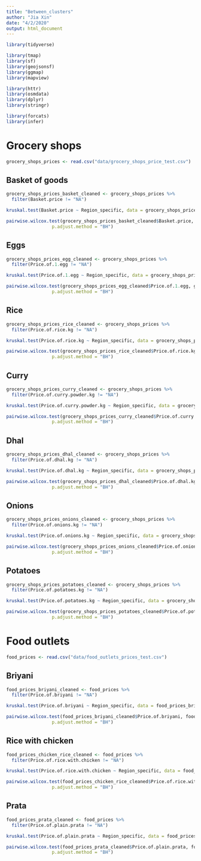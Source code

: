 ```yaml
---
title: "Between_clusters"
author: "Jia Xin"
date: "4/2/2020"
output: html_document
---
```


```r
library(tidyverse)

library(tmap)
library(sf)
library(geojsonsf)
library(ggmap)
library(mapview)

library(httr)
library(osmdata)
library(dplyr)
library(stringr)

library(forcats)
library(infer)
```

# Grocery shops 

```r
grocery_shops_prices <- read.csv("data/grocery_shops_price_test.csv")
```

## Basket of goods

```r
grocery_shops_prices_basket_cleaned <- grocery_shops_prices %>%
  filter(Basket.price != "NA")
```

```r
kruskal.test(Basket.price ~ Region_specific, data = grocery_shops_prices_basket_cleaned)
```

```r
pairwise.wilcox.test(grocery_shops_prices_basket_cleaned$Basket.price, grocery_shops_prices_basket_cleaned$Region_specific,
                 p.adjust.method = "BH")
```

## Eggs

```r
grocery_shops_prices_egg_cleaned <- grocery_shops_prices %>%
  filter(Price.of.1.egg != "NA")
```

```r
kruskal.test(Price.of.1.egg ~ Region_specific, data = grocery_shops_prices_egg_cleaned)
```

```r
pairwise.wilcox.test(grocery_shops_prices_egg_cleaned$Price.of.1.egg, grocery_shops_prices_egg_cleaned$Region_specific,
                 p.adjust.method = "BH")
```

## Rice

```r
grocery_shops_prices_rice_cleaned <- grocery_shops_prices %>%
  filter(Price.of.rice.kg != "NA")
```

```r
kruskal.test(Price.of.rice.kg ~ Region_specific, data = grocery_shops_prices_rice_cleaned)
```

```r
pairwise.wilcox.test(grocery_shops_prices_rice_cleaned$Price.of.rice.kg, grocery_shops_prices_rice_cleaned$Region_specific,
                 p.adjust.method = "BH")
```

## Curry

```r
grocery_shops_prices_curry_cleaned <- grocery_shops_prices %>%
  filter(Price.of.curry.powder.kg != "NA")
```

```r
kruskal.test(Price.of.curry.powder.kg ~ Region_specific, data = grocery_shops_prices_curry_cleaned)
```

```r
pairwise.wilcox.test(grocery_shops_prices_curry_cleaned$Price.of.curry.powder.kg, grocery_shops_prices_curry_cleaned$Region_specific,
                 p.adjust.method = "BH")
```

## Dhal

```r
grocery_shops_prices_dhal_cleaned <- grocery_shops_prices %>%
  filter(Price.of.dhal.kg != "NA")
```

```r
kruskal.test(Price.of.dhal.kg ~ Region_specific, data = grocery_shops_prices_dhal_cleaned)
```

```r
pairwise.wilcox.test(grocery_shops_prices_dhal_cleaned$Price.of.dhal.kg , grocery_shops_prices_dhal_cleaned$Region_specific,
                 p.adjust.method = "BH")
```

## Onions

```r
grocery_shops_prices_onions_cleaned <- grocery_shops_prices %>%
  filter(Price.of.onions.kg != "NA")
```

```r
kruskal.test(Price.of.onions.kg ~ Region_specific, data = grocery_shops_prices_onions_cleaned)
```

```r
pairwise.wilcox.test(grocery_shops_prices_onions_cleaned$Price.of.onions.kg, grocery_shops_prices_onions_cleaned$Region_specific,
                 p.adjust.method = "BH")
```

## Potatoes

```r
grocery_shops_prices_potatoes_cleaned <- grocery_shops_prices %>%
  filter(Price.of.potatoes.kg != "NA")
```

```r
kruskal.test(Price.of.potatoes.kg ~ Region_specific, data = grocery_shops_prices_potatoes_cleaned)
```

```r
pairwise.wilcox.test(grocery_shops_prices_potatoes_cleaned$Price.of.potatoes.kg, grocery_shops_prices_potatoes_cleaned$Region_specific,
                 p.adjust.method = "BH")
```

# Food outlets
```r
food_prices <- read.csv("data/food_outlets_prices_test.csv")
```

## Briyani 
```r
food_prices_briyani_cleaned <- food_prices %>%
  filter(Price.of.briyani != "NA")
```

```r
kruskal.test(Price.of.briyani ~ Region_specific, data = food_prices_briyani_cleaned)
```

```r
pairwise.wilcox.test(food_prices_briyani_cleaned$Price.of.briyani, food_prices_briyani_cleaned$Region_specific,
                 p.adjust.method = "BH")
```

## Rice with chicken 
```r
food_prices_chicken_rice_cleaned <- food_prices %>%
  filter(Price.of.rice.with.chicken != "NA")
```

```r
kruskal.test(Price.of.rice.with.chicken ~ Region_specific, data = food_prices_chicken_rice_cleaned)
```

```r
pairwise.wilcox.test(food_prices_chicken_rice_cleaned$Price.of.rice.with.chicken, food_prices_chicken_rice_cleaned$Region_specific,
                 p.adjust.method = "BH")
```

## Prata 
```r
food_prices_prata_cleaned <- food_prices %>%
  filter(Price.of.plain.prata != "NA")
```

```r
kruskal.test(Price.of.plain.prata ~ Region_specific, data = food_prices_prata_cleaned)
```

```r
pairwise.wilcox.test(food_prices_prata_cleaned$Price.of.plain.prata, food_prices_prata_cleaned$Region_specific,
                 p.adjust.method = "BH")
```

